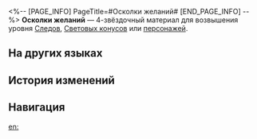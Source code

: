 <%-- [PAGE_INFO]
PageTitle=#Осколки желаний#
[END_PAGE_INFO] --%>
{{Предмет Инфобокс
|id          = 114013
|Изображение = Предмет Осколки желаний.png
|Тип         = Материал Следов
|Тип2        = Материал возвышения персонажа
|Инвентарь   = Материалы улучшения
|Редкость    = 4
|Эффект      = 
|Описание    = Фрагмент мемории с навязчивым желанием. Продвинутый материал для усиления.
|Источник1   = [[Мем зоны воспоминаний на уровне Равновесия 4 или выше]]
|Источник2   = [[Универсальная машина для синтеза: Синтез материалов]]
|Источник3   = [[Противники в Расходящейся вселенной]]
|Источник4   = [[Противники в Виртуальной вселенной]]
|Источник5   = [[Универсальная машина для синтеза: Обмен материалов]]
}}
{{Описание|В зоне воспоминаний разрастается мемория желаний. Оно впитывает в себя мысли и впечатления, подпитывает зеркало желаний и отражает жуткие тени мемов.<br /><br />''«Память указывает на прошлое, а желание - на будущее. Если желание проникнет в память, сны исказятся, и демоны выберутся из глубин разума».''}}
'''Осколки желаний''' — 4-звёздочный материал для возвышения уровня [[Следы|Следов]], [[Световые конусы|Световых конусов]] или [[Персонажи|персонажей]].

==На других языках==
{{На других языках
|en   = Shards of Desires
|zhs  = 欲念碎镜
|zht  = 欲念碎鏡
|ja   = 砕けた欲望の鏡
|ko   = 욕망의 거울 조각
|es   = Fragmento de deseos
|fr   = Fragments des désirs
|ru   = Осколки желаний
|th   = Shards of Desires
|vi   = Mảnh Gương Vỡ Khát Vọng
|de   = Wunschsplitter
|id   = Shards of Desires
|pt   = Fragmentos de Desejos
}}

==История изменений==
{{История изменений|3.5}}

==Навигация==
{{Материалы улучшения Навбокс}}

[[en:]]
